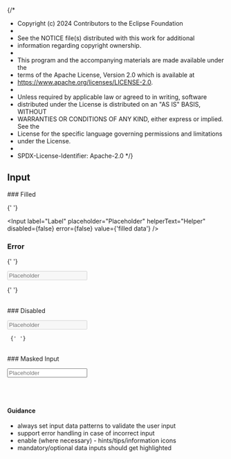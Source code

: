 {/*
* Copyright (c) 2024 Contributors to the Eclipse Foundation
*
* See the NOTICE file(s) distributed with this work for additional
* information regarding copyright ownership.
*
* This program and the accompanying materials are made available under the
* terms of the Apache License, Version 2.0 which is available at
* https://www.apache.org/licenses/LICENSE-2.0.
*
* Unless required by applicable law or agreed to in writing, software
* distributed under the License is distributed on an "AS IS" BASIS, WITHOUT
* WARRANTIES OR CONDITIONS OF ANY KIND, either express or implied. See the
* License for the specific language governing permissions and limitations
* under the License.
*
* SPDX-License-Identifier: Apache-2.0
*/}


<Meta title="Design Guidelines/Input" />

## Input

<SharedThemeProvider>
  <SharedCssBaseline />
  ### Filled

{' '}

<Input
  label="Label"
  placeholder="Placeholder"
  helperText="Helper"
  disabled={false}
  error={false}
  value={'filled data'}
/>

### Error

{' '}

<Input
  label="Label"
  placeholder="Placeholder"
  helperText="Error"
  disabled={false}
  error={true}
/>

{' '}

<br />
### Disabled

  <Input label="Label"
    placeholder="Placeholder"
    helperText="Helper"
    disabled={true}
    error={false}
  />

     {' '}

<br />
### Masked Input

<Input label="Label"
  placeholder="Placeholder"
  helperText="Helper"
  error={false}
  showToggle={true}
/>

</SharedThemeProvider>
<br />
<br />

#### Guidance

- always set input data patterns to validate the user input
- support error handling in case of incorrect input
- enable (where necessary) - hints/tips/information icons
- mandatory/optional data inputs should get highlighted
